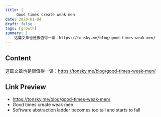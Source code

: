 ```yaml
---
title: |
     Good times create weak men
date: 2020-01-04
draft: false
tags: [growth]
summary: |
    这篇文章也是很值得一读：https://tonsky.me/blog/good-times-weak-men/
---
```


## Content

这篇文章也是很值得一读：https://tonsky.me/blog/good-times-weak-men/

## Link Preview

- https://tonsky.me/blog/good-times-weak-men/
- Good times create weak men
- Software abstraction ladder becomes too tall and starts to fall
